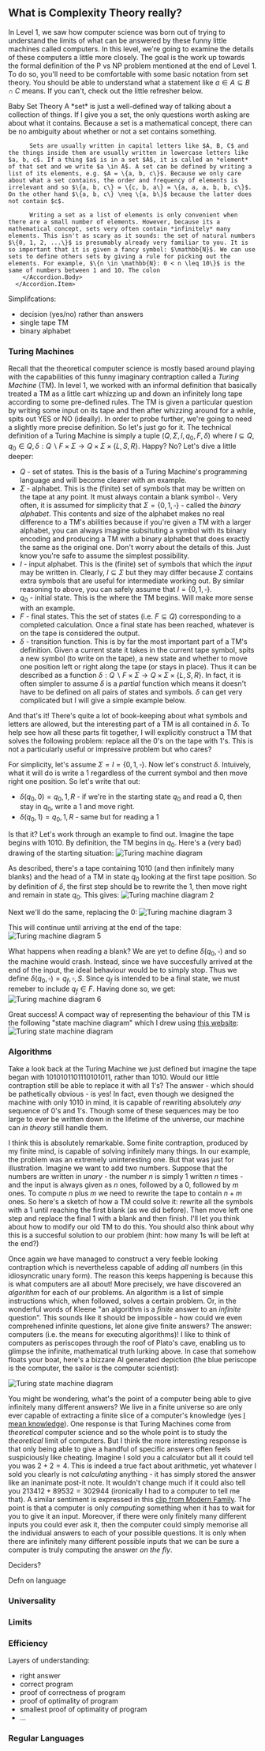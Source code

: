 
## What is Complexity Theory really?

In Level 1, we saw how computer science was born out of trying to understand the limits of what can be answered by these funny little machines called computers. In this level, we're going to examine the details of these computers a little more closely. The goal is the work up towards the formal definition of the $\mathsf{P}$ vs $\mathsf{NP}$ problem mentioned at the end of Level 1. To do so, you'll need to be comfortable with some basic notation from set theory. You should be able to understand what a statement like $a \in A \subseteq B \cap C$ means. If you can't, check out the little refresher below.


<Accordion >
      <Accordion.Item eventKey="0">
        <Accordion.Header>Baby Set Theory</Accordion.Header>
        <Accordion.Body>
          A *set* is just a well-defined way of talking about a collection of things. If I give you a set, the only questions worth asking are about what it contains. Because a set is a mathematical concept, there can be no ambiguity about whether or not a set contains something. 
          
          Sets are usually written in capital letters like $A, B, C$ and the things inside them are usually written in lowercase letters like $a, b, c$. If a thing $a$ is in a set $A$, it is called an *element* of that set and we write $a \in A$. A set can be defined by writing a list of its elements, e.g. $A = \{a, b, c\}$. Because we only care about what a set contains, the order and frequency of elements is irrelevant and so $\{a, b, c\} = \{c, b, a\} = \{a, a, a, b, b, c\}$. On the other hand $\{a, b, c\} \neq \{a, b\}$ because the latter does not contain $c$.

          Writing a set as a list of elements is only convenient when there are a small number of elements. However, because its a mathematical concept, sets very often contain *infinitely* many elements. This isn't as scary as it sounds: the set of natural numbers $\{0, 1, 2, ...\}$ is presumably already very familiar to you. It is so important that it is given a fancy symbol: $\mathbb{N}$. We can use sets to define others sets by giving a rule for picking out the elements. For example, $\{n \in \mathbb{N}: 0 < n \leq 10\}$ is the same of numbers between 1 and 10. The colon 
        </Accordion.Body>
      </Accordion.Item>
</Accordion>

Simplifcations:
- decision (yes/no) rather than answers
- single tape TM
- binary alphabet

### Turing Machines

Recall that the theoretical computer science is mostly based around playing with the capabilities of this funny imaginary contraption called a *Turing Machine* (TM). In level 1, we worked with an informal definition that basically treated a TM as a little cart whizzing up and down an infinitely long tape according to some pre-defined rules. The TM is given a particular question by writing some input on its tape and then after whizzing around for a while, spits out YES or NO (ideally). In order to probe further, we're going to need a slightly more precise definition. So let's just go for it. The technical definition of a Turing Machine is simply a tuple $(Q, \Sigma, I, q_0, F, \delta)$ where $I \subseteq Q, q_0 \in Q, \delta: Q \backslash F \times \Sigma \to Q \times \Sigma \times \{L, S, R\}$. Happy? No? Let's dive a little deeper:


* $Q$ - set of states. This is the basis of a Turing Machine's programming language and will become clearer with an example.
* $\Sigma$ - alphabet. This is the (finite) set of symbols that may be written on the tape at any point. It must always contain a blank symbol $\square$. Very often, it is assumed for simplicity that $\Sigma = \{0, 1, \square \}$ - called the *binary alphabet*. This contents and size of the alphabet makes no real difference to a TM's abilities because if you're given a TM with a larger alphabet, you can always imagine subsituting a symbol with its binary encoding and producing a TM with a binary alphabet that does exactly the same as the original one. Don't worry about the details of this. Just know you're safe to assume the simplest possibility.
* $I$ - input alphabet. This is the (finite) set of symbols that which the *input* may be written in. Clearly, $I \subseteq \Sigma$ but they may differ because $\Sigma$ contains extra symbols that are useful for intermediate working out. By similar reasoning to above, you can safely assume that $I = \{0, 1, \square\}$.
* $q_0$ - initial state. This is the where the TM begins. Will make more sense with an example.
* $F$ - final states. This the set of states (i.e. $F \subseteq Q$) corresponding to a completed calculation. Once a final state has been reached, whatever is on the tape is considered the output.
* $\delta$ - transition function. This is by far the most important part of a TM's definition. Given a current state it takes in the current tape symbol, spits a new symbol (to write on the tape), a new state and whether to move one position left or right along the tape (or stays in place). Thus it can be described as a function $\delta: Q\backslash F \times \Sigma \to Q \times \Sigma \times \{L, S, R\}$. In fact, it is often simpler to assume $\delta$ is a *partial* function which means it doesn't have to be defined on all pairs of states and symbols. $\delta$ can get very complicated but I will give a simple example below.

And that's it! There's quite a lot of book-keeping about what symbols and letters are allowed, but the interesting part of a TM is all contained in $\delta$. To help see how all these parts fit together, I will explicitly construct a TM that solves the following problem: replace all the 0's on the tape with 1's. This is not a particularly useful or impressive problem but who cares?

For simplicity, let's assume $\Sigma = I = \{0, 1, \square\}$. Now let's construct $\delta$. Intuively, what it will do is write a 1 regardless of the current symbol and then move right one position. So let's write that out:
- $\delta(q_0, 0) = q_0, 1, R$ - if we're in the starting state $q_0$ and read a 0, then stay in $q_0$, write a 1 and move right. 
- $\delta(q_0, 1) = q_0, 1, R$ - same but for reading a 1

Is that it? Let's work through an example to find out. Imagine the tape begins with $1010$. By definition, the TM begins in $q_0$. Here's a (very bad) drawing of the starting situation:
![Turing machine diagram](./imgs/tm-basic-1.jpg)

As described, there's a tape containing $1010$ (and then infinitely many blanks) and the head of a TM in state $q_0$ looking at the first tape position. So by definition of $\delta$, the first step should be to rewrite the 1, then move right and remain in state $q_0$. This gives:
![Turing machine diagram 2](./imgs/tm-basic-2.jpg)

Next we'll do the same, replacing the 0:
![Turing machine diagram 3](./imgs/tm-basic-3.jpg)

This will continue until arriving at the end of the tape:
![Turing machine diagram 5](./imgs/tm-basic-5.jpg)

What happens when reading a blank? We are yet to define $\delta(q_0, \square)$ and so the machine would crash. Instead, since we have succesfully arrived at the end of the input, the ideal behaviour would be to simply stop. Thus we define $\delta(q_0, \square) = q_f, \square, S$. Since $q_f$ is intended to be a final state, we must remeber to include $q_f \in F$. Having done so, we get:
![Turing machine diagram 6](./imgs/tm-basic-6.jpg)

Great success! A compact way of representing the behaviour of this TM is the following "state machine diagram" which I drew using [this website](https://turingmachine.io/):
![Turing state machine diagram](./imgs/tm-sm.png)



### Algorithms

Take a look back at the Turing Machine we just defined but imagine the tape began with $1010101101110101011$, rather than $1010$. Would our little contraption still be able to replace it with all $1$'s? The answer - which should be pathetically obvious - is yes! In fact, even though we designed the machine with only $1010$ in mind, it is capable of rewriting absolutely *any* sequence of $0$'s and $1$'s. Though some of these sequences may be too large to ever be written down in the lifetime of the universe, our machine can *in theory* still handle them. 

I think this is absolutely remarkable. Some finite contraption, produced by my finite mind, is capable of solving infinitely many things. In our example, the problem was an extremely uninteresting one. But that was just for illustration. Imagine we want to add two numbers. Suppose that the numbers are written in *unary* - the number $n$ is simply $1$ written $n$ times - and the input is always given as $n$ ones, followed by a $0$, followed by $m$ ones. To compute $n$ plus $m$ we need to rewrite the tape to contain $n + m$ ones. So here's a sketch of how a TM could solve it: rewrite all the symbols with a $1$ until reaching the first blank (as we did before). Then move left one step and replace the final $1$ with a blank and then finish. I'll let you think about how to modify our old TM to do this. You should also think about why this is a succesful solution to our problem (hint: how many $1$s will be left at the end?)

Once again we have managed to construct a very feeble looking contraption which is nevertheless capable of adding *all* numbers (in this idiosyncratic unary form). The reason this keeps happening is because this is what computers are all about! More precisely, we have discovered an *algorithm* for each of our problems. An algorithm is a list of simple instructions which, when followed, solves a certain problem. Or, in the wonderful words of Kleene "an algorithm is a *finite* answer to an *infinite* question". This sounds like it should be impossible - how could we even comprehened infinite questions, let alone give finite answers? The answer: computers (i.e. the means for executing algorithms)! I like to think of computers as periscopes through the roof of Plato's cave, enabling us to glimpse the infinite, mathematical truth lurking above. In case that somehow floats your boat, here's a bizzare AI generated depiction (the blue periscope is the computer, the sailor is the computer scientist):

![Turing state machine diagram](./imgs/platonic_periscope.png)


You might be wondering, what's the point of a computer being able to give infinitely many different answers? We live in a finite universe so are only ever capable of extracting a finite slice of a computer's knowledge (yes [I mean knowledge](/bonus)). One response is that Turing Machines come from *theoretical* computer science and so the whole point is to study the *theoretical* limit of computers. But I think the more interesting response is that only being able to give a handful of specific answers often feels suspiciously like cheating. Imagine I sold you a calculator but all it could tell you was $2+2=4$. This is indeed a true fact about arithmetic, yet whatever I sold you clearly is not *calculating* anything - it has simply stored the answer like an inanimate post-it note. It wouldn't change much if it could also tell you $213412 + 89532 = 302944$ (ironically I had to a computer to tell me that). A similar sentiment is expressed in this [clip from Modern Family](https://www.youtube.com/shorts/MHzvbvgqHO4). The point is that a computer is only *computing* something when it has to wait for you to give it an input. Moreover, if there were only finitely many different inputs you could ever ask it, then the computer could simply memorise all the individual answers to each of your possible questions. It is only when there are infinitely many different possible inputs that we can be sure a computer is truly computing the answer *on the fly*. 


Deciders?

Defn on language


### Universality

### Limits 

### Efficiency

Layers of understanding:
- right answer
- correct program
- proof of correctness of program
- proof of optimality of program
- smallest proof of optimality of program
- ...

### Regular Languages